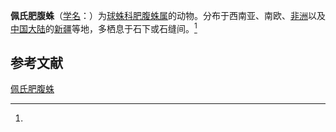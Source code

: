 {{Speciesbox
| name = 佩氏肥腹蛛
| status = 
| status_system = 
| image = Steatoda paykulliana 01.jpg
| genus = Steatoda
| species = paykulliana
| authority = (Walckenaer, 1806)<ref name='id13092'>{{cite web| url =http://www.bioinfo.cn/db05/BjdwSpecies.php?action=view&id=13092| title =佩氏肥腹蛛| work =《中国动物物种编目数据库》| publisher =中国科学院微生物研究所| author =中国科学院动物研究所| accessdate =2009-04-28| deadurl =yes| archiveurl =https://web.archive.org/web/20160305065636/http://www.bioinfo.cn/db05/BjdwSpecies.php?action=view&id=13092| archivedate =2016-03-05}}</ref>
}}

'''佩氏肥腹蛛'''（[[学名|学名]]：{{lang|la|''Steatoda paykulliana''}}）为[[球蛛科|球蛛科]][[肥腹蛛属|肥腹蛛属]]的动物。分布于西南亚、南欧、[[非洲|非洲]]以及[[中国大陆|中国大陆]]的[[新疆|新疆]]等地，多栖息于石下或石缝间。<ref name='id13092'/>

== 参考文献 ==
{{reflist}}

{{Wikispecies|Steatoda paykulliana}}
{{Taxonbar|from=Q1948677}}

[[Category:肥腹蛛属|佩氏肥腹蛛]]


{{蜘蛛小作品}}